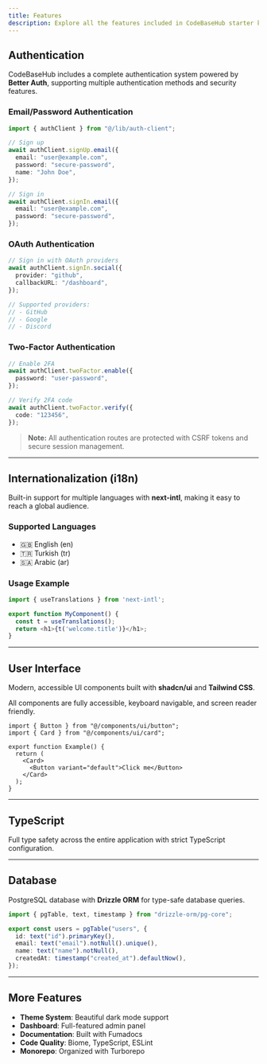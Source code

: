 ```yaml
---
title: Features
description: Explore all the features included in CodeBaseHub starter kit
---
```


## Authentication

CodeBaseHub includes a complete authentication system powered by **Better Auth**, supporting multiple authentication methods and security features.

### Email/Password Authentication

```typescript
import { authClient } from "@/lib/auth-client";

// Sign up
await authClient.signUp.email({
  email: "user@example.com",
  password: "secure-password",
  name: "John Doe",
});

// Sign in
await authClient.signIn.email({
  email: "user@example.com",
  password: "secure-password",
});
```

### OAuth Authentication

```typescript
// Sign in with OAuth providers
await authClient.signIn.social({
  provider: "github",
  callbackURL: "/dashboard",
});

// Supported providers:
// - GitHub
// - Google
// - Discord
```

### Two-Factor Authentication

```typescript
// Enable 2FA
await authClient.twoFactor.enable({
  password: "user-password",
});

// Verify 2FA code
await authClient.twoFactor.verify({
  code: "123456",
});
```

> **Note:** All authentication routes are protected with CSRF tokens and secure session management.

---

## Internationalization (i18n)

Built-in support for multiple languages with **next-intl**, making it easy to reach a global audience.

### Supported Languages

- 🇬🇧 English (en)
- 🇹🇷 Turkish (tr)
- 🇸🇦 Arabic (ar)

### Usage Example

```typescript
import { useTranslations } from 'next-intl';

export function MyComponent() {
  const t = useTranslations();
  return <h1>{t('welcome.title')}</h1>;
}
```

---

## User Interface

Modern, accessible UI components built with **shadcn/ui** and **Tailwind CSS**.

All components are fully accessible, keyboard navigable, and screen reader friendly.

```tsx
import { Button } from "@/components/ui/button";
import { Card } from "@/components/ui/card";

export function Example() {
  return (
    <Card>
      <Button variant="default">Click me</Button>
    </Card>
  );
}
```

---

## TypeScript

Full type safety across the entire application with strict TypeScript configuration.

---

## Database

PostgreSQL database with **Drizzle ORM** for type-safe database queries.

```typescript
import { pgTable, text, timestamp } from "drizzle-orm/pg-core";

export const users = pgTable("users", {
  id: text("id").primaryKey(),
  email: text("email").notNull().unique(),
  name: text("name").notNull(),
  createdAt: timestamp("created_at").defaultNow(),
});
```

---

## More Features

- **Theme System**: Beautiful dark mode support
- **Dashboard**: Full-featured admin panel
- **Documentation**: Built with Fumadocs
- **Code Quality**: Biome, TypeScript, ESLint
- **Monorepo**: Organized with Turborepo
